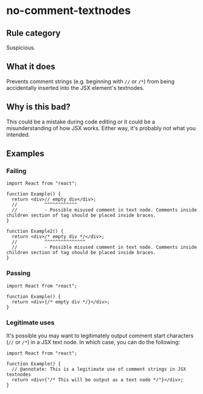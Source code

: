 # no-comment-textnodes

## Rule category

Suspicious.

## What it does

Prevents comment strings (e.g. beginning with `//` or `/*`) from being accidentally inserted into the JSX element's textnodes.

## Why is this bad?

This could be a mistake during code editing or it could be a misunderstanding of how JSX works. Either way, it's probably not what you intended.

## Examples

### Failing

```tsx twoslash
import React from "react";

function Example() {
  return <div>// empty div</div>;
  //          ^^^^^^^^^^^^
  //          - Possible misused comment in text node. Comments inside children section of tag should be placed inside braces.
}

function Example2() {
  return <div>/* empty div */</div>;
  //          ^^^^^^^^^^^^^^^
  //          - Possible misused comment in text node. Comments inside children section of tag should be placed inside braces.
}
```

### Passing

```tsx twoslash
import React from "react";

function Example() {
  return <div>{/* empty div */}</div>;
}
```

### Legitimate uses

It's possible you may want to legitimately output comment start characters (`//` or `/*`) in a JSX text node. In which case, you can do the following:

```tsx twoslash
import React from "react";

function Example() {
  // @annotate: This is a legitimate use of comment strings in JSX textnodes
  return <div>{"/* This will be output as a text node */"}</div>;
}
```
